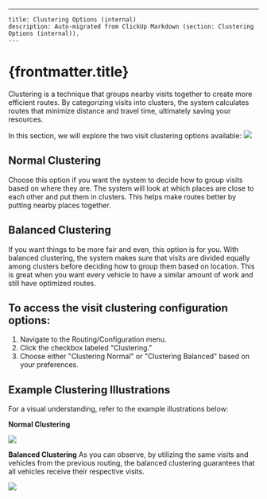 ---
    title: Clustering Options (internal)
    description: Auto-migrated from ClickUp Markdown (section: Clustering Options (internal)).
    ---

# {frontmatter.title}

Clustering is a technique that groups nearby visits together to create more efficient routes. By categorizing visits into clusters, the system calculates routes that minimize distance and travel time, ultimately saving your resources.

In this section, we will explore the two visit clustering options available:
![](https://t3837933.p.clickup-attachments.com/t3837933/5afab390-df8a-41ee-82e7-c55645db361f/image.png)
## Normal Clustering
Choose this option if you want the system to decide how to group visits based on where they are. The system will look at which places are close to each other and put them in clusters. This helps make routes better by putting nearby places together.

## Balanced Clustering
If you want things to be more fair and even, this option is for you. With balanced clustering, the system makes sure that visits are divided equally among clusters before deciding how to group them based on location. This is great when you want every vehicle to have a similar amount of work and still have optimized routes.

## To access the visit clustering configuration options:

1. Navigate to the Routing/Configuration menu.
2. Click the checkbox labeled "Clustering."
3. Choose either "Clustering Normal" or "Clustering Balanced" based on your preferences.

## Example Clustering Illustrations

For a visual understanding, refer to the example illustrations below:

**Normal Clustering**

![](https://t3837933.p.clickup-attachments.com/t3837933/045d15f0-16a7-4865-a330-259d67dbd20a/image.png)

**Balanced Clustering**
As you can observe, by utilizing the same visits and vehicles from the previous routing, the balanced clustering guarantees that all vehicles receive their respective visits.

![](https://t3837933.p.clickup-attachments.com/t3837933/bb13e06a-c94d-45bd-9471-faae60a26ac7/image.png)

